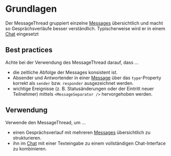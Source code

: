 # Grundlagen

Der MessageThread gruppiert einzelne [Messages](/03-components/chat/message) übersichtlich und macht so 
Gesprächsverläufe besser verständlich. Typischerweise wird er in einem 
[Chat](/03-components/chat/chat) eingesetzt


## Best practices

Achte bei der Verwendung des MessageThread darauf, dass …

* die zeitliche Abfolge der Messages konsistent ist.
* Absender und Antwortender in einer [Message](/03-components/chat/message) über das `type`-Property korrekt als `sender` bzw. `responder` ausgezeichnet werden.
* wichtige Ereignisse (z. B. Statusänderungen oder der Eintritt neuer Teilnehmer) mittels
`<MessageSeparator />` hervorgehoben werden.

## Verwendung

Verwende den MessageThread, um ...

* einen Gesprächsverlauf mit mehreren [Messages](/03-components/chat/message) übersichtlich zu strukturieren.
* ihn im [Chat](/03-components/chat/chat) mit einer Texteingabe zu einem vollständigen Chat-Interface zu kombinieren.
